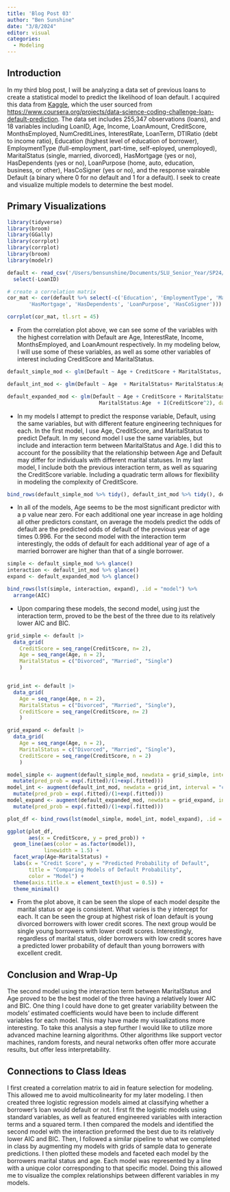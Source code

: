 ```yaml
---
title: 'Blog Post 03'
author: "Ben Sunshine"
date: "3/8/2024"
editor: visual
categories:
  - Modeling
---
```


## Introduction

In my third blog post, I will be analyzing a data set of previous loans to create a statistical model to predict the likelihood of loan default. I acquired this data from [Kaggle](https://www.kaggle.com/datasets/nikhil1e9/loan-default/data), which the user sourced from <https://www.coursera.org/projects/data-science-coding-challenge-loan-default-prediction>. The data set includes 255,347 observations (loans), and 18 variables including LoanID, Age, Income, LoanAmount, CreditScore, MonthsEmployed, NumCreditLines, InterestRate, LoanTerm, DTIRatio (debt to income ratio), Education (highest level of education of borrower), EmploymentType (full-employment, part-time, self-eployed, unemployed), MaritalStatus (single, married, divorced), HasMortgage (yes or no), HasDependents (yes or no), LoanPurpose (home, auto, education, business, or other), HasCoSigner (yes or no), and the response vairable Default (a binary where 0 for no default and 1 for a default). I seek to create and visualize multiple models to determine the best model.

## Primary Visualizations

```r
library(tidyverse)
library(broom)
library(GGally)
library(corrplot)
library(corrplot)
library(broom)
library(modelr)

default <- read_csv('/Users/bensunshine/Documents/SLU_Senior_Year/SP24/data_334/ds334blog/data/Loan_default.csv') %>%
  select(-LoanID)
```

```r
# create a correlation matrix
cor_mat <- cor(default %>% select(-c('Education', 'EmploymentType', 'MaritalStatus',
       'HasMortgage', 'HasDependents', 'LoanPurpose', 'HasCoSigner')))

corrplot(cor_mat, tl.srt = 45)
```

-   From the correlation plot above, we can see some of the variables with the highest correlation with Default are Age, InterestRate, Income, MonthsEmployed, and LoanAmount respectively. In my modeling below, I will use some of these variables, as well as some other variables of interest including CreditScore and MaritalStatus.

```r
default_simple_mod <- glm(Default ~ Age + CreditScore + MaritalStatus, data = default)

default_int_mod <- glm(Default ~ Age  + MaritalStatus+ MaritalStatus:Age + CreditScore, data = default)

default_expanded_mod <- glm(Default ~ Age + CreditScore + MaritalStatus + 
                              MaritalStatus:Age  + I(CreditScore^2), data = default)

```

-   In my models I attempt to predict the response variable, Default, using the same variables, but with different feature engineering techniques for each. In the first model, I use Age, CreditScore, and MaritalStatus to predict Default. In my second model I use the same variables, but include and interaction term between MaritalStatus and Age. I did this to account for the possibility that the relationship between Age and Default may differ for individuals with different marital statuses. In my last model, I include both the previous interaction term, as well as squaring the CreditScore variable. Including a quadratic term allows for flexibility in modeling the complexity of CreditScore.

```r
bind_rows(default_simple_mod %>% tidy(), default_int_mod %>% tidy(), default_expanded_mod %>% tidy(),  .id = "model")
```

-   In all of the models, Age seems to be the most significant predictor with a p value near zero. For each additional one year increase in age holding all other predictors constant, on average the models predict the odds of default are the predicted odds of default of the previous year of age times 0.996. For the second model with the interaction term interestingly, the odds of default for each additional year of age of a married borrower are higher than that of a single borrower. 

```r
simple <- default_simple_mod %>% glance()
interaction <- default_int_mod %>% glance()
expand <- default_expanded_mod %>% glance()

bind_rows(lst(simple, interaction, expand), .id = "model") %>%
  arrange(AIC) 
```

-   Upon comparing these models, the second model, using just the interaction term, proved to be the best of the three due to its relatively lower AIC and BIC.

```r

grid_simple <- default |>
  data_grid(
    CreditScore = seq_range(CreditScore, n= 2),
    Age = seq_range(Age, n = 2),
    MaritalStatus = c("Divorced", "Married", "Single")
    ) 


grid_int <- default |>
  data_grid(
    Age = seq_range(Age, n = 2),
    MaritalStatus = c("Divorced", "Married", "Single"),
    CreditScore = seq_range(CreditScore, n= 2)
    ) 

grid_expand <- default |>
  data_grid(
    Age = seq_range(Age, n = 2),
    MaritalStatus = c("Divorced", "Married", "Single"),
    CreditScore = seq_range(CreditScore, n = 2)
    ) 

```


```r
model_simple <- augment(default_simple_mod, newdata = grid_simple, interval = "confidence") %>%
  mutate(pred_prob = exp(.fitted)/(1+exp(.fitted)))
model_int <- augment(default_int_mod, newdata = grid_int, interval = "confidence") %>%
  mutate(pred_prob = exp(.fitted)/(1+exp(.fitted)))
model_expand <- augment(default_expanded_mod, newdata = grid_expand, interval = "confidence") %>%
  mutate(pred_prob = exp(.fitted)/(1+exp(.fitted)))

plot_df <- bind_rows(lst(model_simple, model_int, model_expand), .id = "model")

```


```r
ggplot(plot_df, 
       aes(x = CreditScore, y = pred_prob)) +
  geom_line(aes(color = as.factor(model)), 
            linewidth = 1.5) +
  facet_wrap(Age~MaritalStatus) + 
  labs(x = "Credit Score", y = "Predicted Probability of Default",
       title = "Comparing Models of Default Probability",
       color = "Model") +
  theme(axis.title.x = element_text(hjust = 0.5)) +
  theme_minimal()
```

-   From the plot above, it can be seen the slope of each model despite the marital status or age is consistent. What varies is the y intercept for each. It can be seen the group at highest risk of loan default is young divorced borrowers with lower credit scores. The next group would be single young borrowers with lower credit scores. Interestingly, regardless of marital status, older borrowers with low credit scores have a predicted lower probability of default than young borrowers with excellent credit.

## Conclusion and Wrap-Up

The second model using the interaction term between MaritalStatus and Age proved to be the best model of the three having a relatively lower AIC and BIC. One thing I could have done to get greater variability between the models' estimated coefficients would have been to include different variables for each model. This may have made my visualizations more interesting. To take this analysis a step further I would like to utilize more advanced machine learning algorithms. Other algorithms like support vector machines, random forests, and neural networks often offer more accurate results, but offer less interpretability. 

## Connections to Class Ideas

I first created a correlation matrix to aid in feature selection for modeling. This allowed me to avoid multicolinearity for my later modeling. I then created three logistic regression models aimed at classifying whether a borrower's loan would default or not. I first fit the logistic models using standard variables, as well as featured engineered variables with interaction terms and a squared term. I then compared the models and identified the second model with the interaction preformed the best due to its relatively lower AIC and BIC. Then, I followed a similar pipeline to what we completed in class by augmenting my models with grids of sample data to generate predictions. I then plotted these models and faceted each model by the borrowers marital status and age. Each model was represented by a line with a unique color corresponding to that specific model. Doing this allowed me to visualize the complex relationships between different variables in my models.
